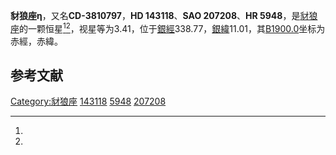 {{Starbox begin
| name = 豺狼座η
}}
{{Starbox observe
| epoch = [[J2000.0|J2000.0]]
| constell = [[豺狼座|豺狼座]]<ref name=SIMBAD>{{cite web
 | url=http://simbad.u-strasbg.fr/simbad/sim-id?Ident=HR+5948
 | title =Pulsating variable Star
 | publisher=Centre de Données astronomiques de Strasbourg
 | work=SIMBAD
 | accessdate=2012-07-13}}</ref><ref name=DATA>{{cite web
 | url=http://vizier.u-strasbg.fr/viz-bin/VizieR-5?-out.add=.&-source=5050&-corr=PK=HR&-out.max=9999&HR=5948
 | title=VizieR Detailed Page
 | accessdate=2012-07-13
 | archive-date=2016-03-05
 | archive-url=https://web.archive.org/web/20160305042355/http://vizier.u-strasbg.fr/viz-bin/VizieR-5?-out.add=.&-source=5050&-corr=PK=HR&-out.max=9999&HR=5948
 | dead-url=no
 }}</ref>
| 星官 = 
| ra = {{RA|16|0|7.3}}<ref name=SIMBAD /><ref name=DATA />
| dec = {{DEC|-38|23|49}}<ref name=SIMBAD /><ref name=DATA />
| appmag_v = 3.41<ref name=SIMBAD /><ref name=DATA />
}}
{{Starbox character
| class = B2.5IV<ref name=SIMBAD /><ref name=DATA />
| b-v = -0.22<ref name=SIMBAD /><ref name=DATA />
| u-b = -0.83<ref name=SIMBAD /><ref name=DATA />
| r-i = -0.21<ref name=SIMBAD /><ref name=DATA />
| variable = 
}}
{{Starbox astrometry
| radial_v = -0.83
| prop_mo_ra = 8
| parallax = 0.008
| p_error =
}}
{{Starbox catalog
| names =CD-3810797，[[SAO星表|SAO]] 207208，[[HD星表|HD]] 143118，[[HR星表|HR]] 5948}}
{{Starbox reference |Simbad=HR+5948}}
{{Starbox end}}

'''豺狼座η'''，又名'''CD-3810797'''，'''HD 143118'''、'''SAO 207208'''、'''HR 5948'''，是[[豺狼座|豺狼座]]的一颗恒星<ref name=SIMBAD /><ref name=DATA />，视星等为3.41，位于[[銀道座標系|銀經]]338.77，[[銀道座標系|銀緯]]11.01，其[[B1900.0|B1900.0]]坐标为赤經{{RA|15|53|29.5}}，赤緯{{DEC|-38|11.01|39}}。

== 参考文献 ==
{{reflist}}

{{star-stub}}

{{豺狼座恒星}}
[[Category:豺狼座|Category:豺狼座]]
[[Category:HD和HDE天體|143118]]
[[Category:HR天體|5948]]
[[Category:SAO天體|207208]]